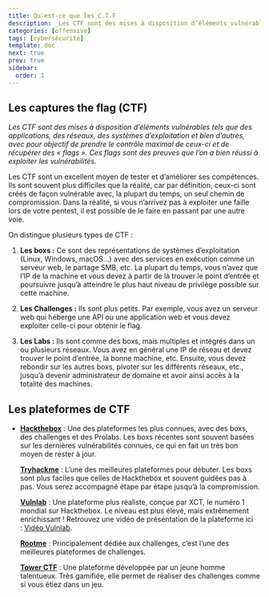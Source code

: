 ```yaml
---
title: Qu'est-ce que les C.T.F
description: _Les CTF sont des mises à disposition d’éléments vulnérables tels que des applications, des réseaux, des systèmes d’exploitation et bien d’autres, avec pour objectif de prendre le contrôle maximal de ceux-ci et de récupérer des « flags ». Ces flags sont des preuves que l’on a bien réussi à exploiter les vulnérabilités._
categories: [offensive]
tags: [cybersécurité]
template: doc
next: true
prev: true
sidebar:
  order: 1
---
```

## **Les captures the flag (CTF)**

_Les CTF sont des mises à disposition d’éléments vulnérables tels que des applications, des réseaux, des systèmes d’exploitation et bien d’autres, avec pour objectif de prendre le contrôle maximal de ceux-ci et de récupérer des « flags ». Ces flags sont des preuves que l’on a bien réussi à exploiter les vulnérabilités._

Les CTF sont un excellent moyen de tester et d’améliorer ses compétences. Ils sont souvent plus difficiles que la réalité, car par définition, ceux-ci sont créés de façon vulnérable avec, la plupart du temps, un seul chemin de compromission. Dans la réalité, si vous n’arrivez pas à exploiter une faille lors de votre pentest, il est possible de le faire en passant par une autre voie.

On distingue plusieurs types de CTF :

1. **Les boxs :** Ce sont des représentations de systèmes d’exploitation (Linux, Windows, macOS…) avec des services en exécution comme un serveur web, le partage SMB, etc. La plupart du temps, vous n’avez que l’IP de la machine et vous devez à partir de là trouver le point d’entrée et poursuivre jusqu’à atteindre le plus haut niveau de privilège possible sur cette machine.
    
2. **Les Challenges :** Ils sont plus petits. Par exemple, vous avez un serveur web qui héberge une API ou une application web et vous devez exploiter celle-ci pour obtenir le flag.
    
3. **Les Labs :** Ils sont comme des boxs, mais multiples et intégrés dans un ou plusieurs réseaux. Vous avez en général une IP de réseau et devez trouver le point d’entrée, la bonne machine, etc. Ensuite, vous devez rebondir sur les autres boxs, pivoter sur les différents réseaux, etc., jusqu’à devenir administrateur de domaine et avoir ainsi accès à la totalité des machines.
    

## Les plateformes de CTF

- [**Hackthebox**](https://app.hackthebox.com/) : Une des plateformes les plus connues, avec des boxs, des challenges et des Prolabs. Les boxs récentes sont souvent basées sur les dernières vulnérabilités connues, ce qui en fait un très bon moyen de rester à jour.
    
    [**Tryhackme**](https://tryhackme.com/signup?referrer=63f658bb7ed6fe017647c61d) : L’une des meilleures plateformes pour débuter. Les boxs sont plus faciles que celles de Hackthebox et souvent guidées pas à pas. Vous serez accompagné étape par étape jusqu’à la compromission.
    
    [**Vulnlab**](https://www.vulnlab.com/) : Une plateforme plus réaliste, conçue par XCT, le numéro 1 mondial sur Hackthebox. Le niveau est plus élevé, mais extrêmement enrichissant ! Retrouvez une vidéo de présentation de la plateforme ici : [Vidéo Vulnlab](https://www.youtube.com/watch?v=BIZECU2h-YU).
    
    [**Rootme**](https://www.root-me.org/) : Principalement dédiée aux challenges, c’est l’une des meilleures plateformes de challenges.
    
    [**Tower CTF**](https://tower-ctf.fr/) : Une plateforme développée par un jeune homme talentueux. Très gamifiée, elle permet de réaliser des challenges comme si vous étiez dans un jeu.